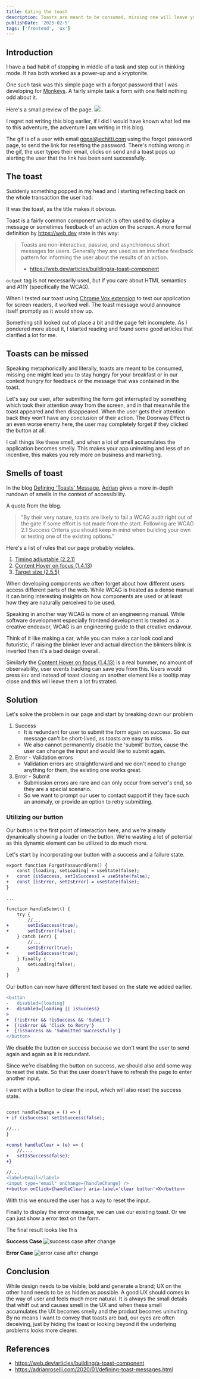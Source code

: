 ```yaml
---
title: Eating the toast
description: Toasts are meant to be consumed, missing one will leave you hungry for feedback or the message that was contained in the toast.
publishDate: '2025-02-5'
tags: ['frontend', 'ux']
---
```


## Introduction
I have a bad habit of stopping in middle of a task and step out in thinking mode. It has both worked as a power-up and a kryptonite. 

One such task was this simple page with a forgot password that I was developing for [Monkeys](https://monkeys.com.co). A fairly simple task a form with one field nothing odd about it. 

Here's a small preview of the page.
![](./toast.webp)

I regret not writing this blog earlier, if I did I would have known what led me to this adventure, the adventure I am writing in this blog.

The gif is of a user with email gopal@echitti.com using the forgot password page, to send the link for resetting the password.
There's nothing wrong in the gif, the user types their email, clicks on send and a toast pops up alerting the user that the link has been sent successfully.

## The toast
Suddenly something popped in my head and I starting reflecting back on the whole transaction the user had.

It was the toast, as the title makes it obvious. 

Toast is a fairly common component which is often used to display a message or sometimes feedback of an action on the screen. 
A more formal definition by https://web.dev state is this way:

> Toasts are non-interactive, passive, and asynchronous short messages for users. Generally they are used as an interface feedback pattern for informing the user about the results of an action.
> - https://web.dev/articles/building/a-toast-component

`output` tag is not necessarily used, but if you care about HTML semantics and A11Y (specifically the WCAG).

When I tested our toast using [Chrome Vox extension](https://chromewebstore.google.com/detail/screen-reader/kgejglhpjiefppelpmljglcjbhoiplfn) to test our application for screen readers, it worked well. The toast message would announce itself promptly as it would show up.

Something still looked out of place a bit and the page felt incomplete. As I pondered more about it, I started reading and found some good articles that clarified a lot for me.
## Toasts can be missed
Speaking metaphorically and literally, toasts are meant to be consumed, missing one might lead you to stay hungry for your breakfast or in our context hungry for feedback or the message that was contained in the toast.

Let's say our user, after submitting the form got interrupted by something which took their attention away from the screen, and in that meanwhile the toast appeared and then disappeared.
When the user gets their attention back they won't have any conclusion of their action. The Doorway Effect is an even worse enemy here, the user may completely forget if they clicked the button at all.

I call things like these smell, and when a lot of smell accumulates the application becomes smelly. This makes your app uninviting and less of an incentive, this makes you rely more on business and marketing.

## Smells of toast
In the blog [Defining 'Toasts' Message](https://adrianroselli.com/2020/01/defining-toast-messages.html), [Adrian](https://adrianroselli.com/) gives a more in-depth rundown of smells in the context of accessibility.

A quote from the blog.
> "By their very nature, toasts are likely to fail a WCAG audit right out of the gate if some effort is not made from the start. Following are WCAG 2.1 Success Criteria you should keep in mind when building your own or testing one of the existing options."

Here's a list of rules that our page probably violates.
1. [Timing adjustable (2.2.1)](https://www.w3.org/WAI/WCAG21/Understanding/timing-adjustable.html)
2. [Content Hover on focus (1.4.13)](https://www.w3.org/WAI/WCAG21/Understanding/content-on-hover-or-focus.html)
3. [Target size (2.5.5)](https://www.w3.org/WAI/WCAG21/Understanding/target-size.html)

When developing components we often forget about how different users access different parts of the web. While WCAG is treated as a dense manual it can bring interesting insights on how components are used or at least how they are naturally perceived to be used.

Speaking in another way WCAG is more of an engineering manual. While software development especially frontend development is treated as a creative endeavor, WCAG is an engineering guide to that creative endavour.

Think of it like making a car, while you can make a car look cool and futuristic, if raising the blinker lever and actual direction the blinkers blink is inverted then it's a bad design overall.

Similarly the [Content Hover on focus (1.4.13)](https://www.w3.org/WAI/WCAG21/Understanding/content-on-hover-or-focus.html) is a real bummer, no amount of observability, user events tracking can save you from this. Users would press `Esc` and instead of toast closing an another element like a tooltip may close and this will leave them a lot frustrated.

## Solution
Let's solve the problem in our page and start by breaking down our problem 

1. Success
	- It is redundant for user to submit the form again on success. So our message can't be short-lived, as toasts are easy to miss.
	- We also cannot permanently disable the 'submit' button, cause the user can change the input and would like to submit again.
2. Error - Validation errors
	- Validation errors are straightforward and we don't need to change anything for them, the existing one works great.
3. Error - Submit
	- Submission errors are rare and can only occur from server's end, so they are a special scenario.
	- So we want to prompt our user to contact support if they face such an anomaly, or provide an option to retry submitting.

### Utilizing our button
Our button is the first point of interaction here, and we're already dynamically showing a loader on the button. We're wasting a lot of potential as this dynamic element can be utilized to do much more.

Let's start by incorporating our button with a success and a failure state.

```diff
export function ForgotPasswordForm() {
	const [loading, setLoading] = useState(false);
+   const [isSuccess, setIsSuccess] = useState(false);
+   const [isError, setIsError] = useState(false);
}

...

function handleSubmt() {
	try {
		//...
+       setIsSuccess(true);
+       setIsError(false);
	} catch (err) {
		//...
+		setIsError(true);
+       setIsSuccess(true);
	} finally {
		setLoading(false);
	}
}
```

Our button can now have different text based on the state we added earlier.
```diff
<button
-   disabled={loading}
+	disabled={loading || isSuccess}
>
+  {!isError && !isSuccess && 'Submit'}
+  {!isError && 'Click to Retry'}
+  {!isSuccess && 'Submitted Successfully'}
</button>
```
We disable the button on success because we don't want the user to send again and again as it is redundant.

Since we're disabling the button on success, we should also add some way to reset the state. So that the user doesn't have to refresh the page to enter another input.

I went with a button to clear the input, which will also reset the success state.

```diff

const handleChange = () => {
+ if (isSuccess) setIsSuccess(false);

//...
}

+const handleClear = (e) => {
    //....
+   setIsSuccess(false);
+}

//...
<label>Email</label>
<input type="email" onChange={handleChange} />
+<button onClick={handleClear} aria-label='clear button'>X</button>

```

With this we ensured the user has a way to reset the input.

Finally to display the error message, we can use our existing toast. Or we can just show a error text on the form.

The final result looks like this

**Success Case**
![success case after change](./success-case.webp)

**Error Case**
![error case after change](./error-case.webp)

## Conclusion
While design needs to be visible, bold and generate a brand; UX on the other hand needs to be as hidden as possible.
A good UX should comes in the way of user and feels much more natural. It is always the small details that whiff out and causes smell in the UX and when these smell accumulates the UX becomes smelly and the product becomes uninviting.
By no means I want to convey that toasts are bad, our eyes are often deceiving, just by hiding the toast or looking beyond it the underlying problems looks more clearer.

## References
- https://web.dev/articles/building/a-toast-component
- https://adrianroselli.com/2020/01/defining-toast-messages.html
